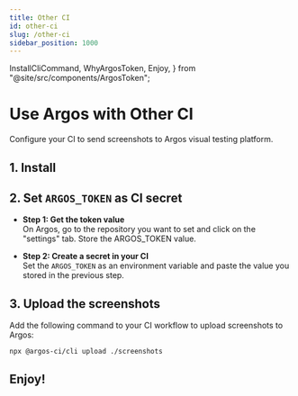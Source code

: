 ```yaml
---
title: Other CI
id: other-ci
slug: /other-ci
sidebar_position: 1000
---
```


  InstallCliCommand,
  WhyArgosToken,
  Enjoy,
} from "@site/src/components/ArgosToken";

# Use Argos with Other CI

Configure your CI to send screenshots to Argos visual testing platform.

## 1. Install

<InstallCliCommand />

## 2. Set `ARGOS_TOKEN` as CI secret

<WhyArgosToken />

- **Step 1: Get the token value**<br/>
  On Argos, go to the repository you want to set and click on the "settings" tab. Store the ARGOS_TOKEN value.

- **Step 2: Create a secret in your CI**<br/>
  Set the `ARGOS_TOKEN` as an environment variable and paste the value you stored in the previous step.

## 3. Upload the screenshots

Add the following command to your CI workflow to upload screenshots to Argos:

```sh
npx @argos-ci/cli upload ./screenshots
```

<RepositoryExampleLink />

## Enjoy!

<Enjoy />
